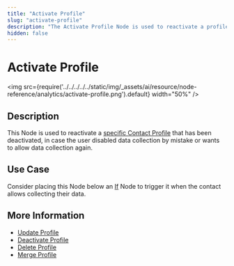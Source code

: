 ```yaml
---
title: "Activate Profile" 
slug: "activate-profile"
description: "The Activate Profile Node is used to reactivate a profile that has been deactivated, in case the user disabled data collection by mistake or wants to allow data collection again."
hidden: false 
---
```


# Activate Profile

<img src={require('../../../../../static/img/_assets/ai/resource/node-reference/analytics/activate-profile.png').default} width="50%" />

## Description

This Node is used to reactivate a [specific Contact Profile](../../../analyze/contact-profiles.mdx#view-a-contact-profile) that has been deactivated, in case the user disabled data collection by mistake or wants to allow data collection again.

## Use Case

Consider placing this Node below an [If](../logic/if.mdx) Node to trigger it when the contact allows collecting their data.

## More Information

- [Update Profile](update-profile.mdx)
- [Deactivate Profile](deactivate-profile.mdx)
- [Delete Profile](delete-profile.mdx)
- [Merge Profile](merge-profile.mdx)